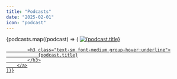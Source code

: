 ```yaml
---
title: "Podcasts"
date: "2025-02-01"
icon: "podcast"
---
```



<div class="grid justify-center grid-cols-[repeat(auto-fit,minmax(10rem,1fr))]">
	{podcasts.map((podcast) => (
		<a
			href={podcast.url}
			target="_blank"
			class="outline outline-muted p-4 flex flex-col gap-y-4 group"
		>
			<Image
				src={`/src/images/lists/podcasts/${podcast.cover}`}
				alt={podcast.title}
				width={300}
				height={300}
				class="object-cover rounded-xs aspect-square"
				loading="lazy"
				decoding="async"
				sizes="(max-width: 640px) 150px, 300px"
			/>

    		<h3 class="text-sm font-medium group-hover:underline">
    			{podcast.title}
    		</h3>
    	</a>
    ))}

</div>
